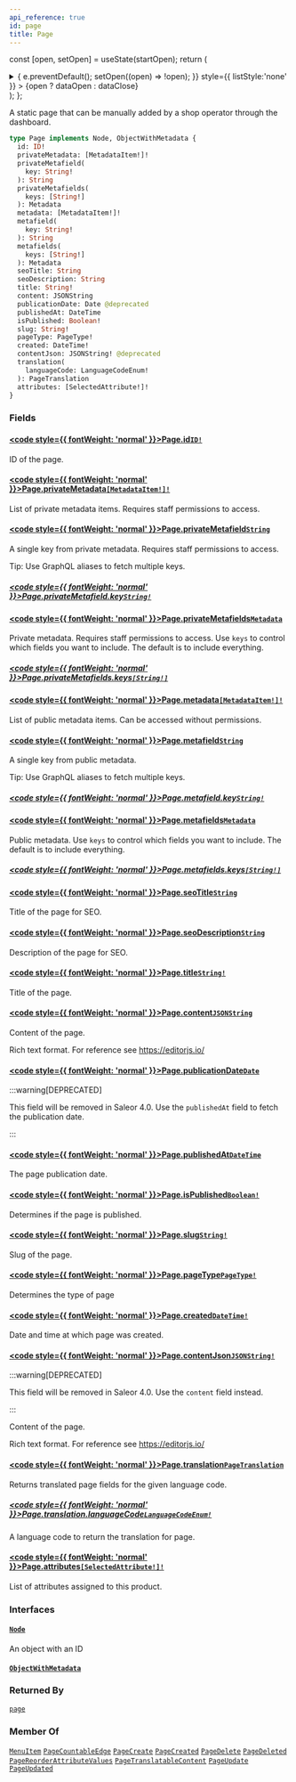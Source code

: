 ```yaml
---
api_reference: true
id: page
title: Page
---
```






const [open, setOpen] = useState(startOpen);
return (
<details {...(open ? { open: true } : {})} className="details" style={{ border:'none', boxShadow:'none', background:'var(--ifm-background-color)' }}>
<summary
onClick={(e) => {
e.preventDefault();
setOpen((open) => !open);
}}
style={{ listStyle:'none' }} >
{open ? dataOpen : dataClose}
</summary>
{open && children}
</details>
);
};

A static page that can be manually added by a shop operator through the dashboard.

```graphql
type Page implements Node, ObjectWithMetadata {
  id: ID!
  privateMetadata: [MetadataItem!]!
  privateMetafield(
    key: String!
  ): String
  privateMetafields(
    keys: [String!]
  ): Metadata
  metadata: [MetadataItem!]!
  metafield(
    key: String!
  ): String
  metafields(
    keys: [String!]
  ): Metadata
  seoTitle: String
  seoDescription: String
  title: String!
  content: JSONString
  publicationDate: Date @deprecated
  publishedAt: DateTime
  isPublished: Boolean!
  slug: String!
  pageType: PageType!
  created: DateTime!
  contentJson: JSONString! @deprecated
  translation(
    languageCode: LanguageCodeEnum!
  ): PageTranslation
  attributes: [SelectedAttribute!]!
}
```

### Fields

#### [<code style={{ fontWeight: 'normal' }}>Page.<b>id</b></code>](#)<Bullet />[`ID!`](../../../api-reference/miscellaneous/scalars/id.mdx) <Badge class="badge badge--secondary" text="non-null"/> <Badge class="badge badge--secondary" text="scalar"/> <Badge class="badge badge--secondary" text="miscellaneous"/>

ID of the page.

#### [<code style={{ fontWeight: 'normal' }}>Page.<b>privateMetadata</b></code>](#)<Bullet />[`[MetadataItem!]!`](../../../api-reference/miscellaneous/objects/metadata-item.mdx) <Badge class="badge badge--secondary" text="non-null"/> <Badge class="badge badge--secondary" text="object"/> <Badge class="badge badge--secondary" text="miscellaneous"/>

List of private metadata items. Requires staff permissions to access.

#### [<code style={{ fontWeight: 'normal' }}>Page.<b>privateMetafield</b></code>](#)<Bullet />[`String`](../../../api-reference/miscellaneous/scalars/string.mdx) <Badge class="badge badge--secondary" text="scalar"/> <Badge class="badge badge--secondary" text="miscellaneous"/>

A single key from private metadata. Requires staff permissions to access.

Tip: Use GraphQL aliases to fetch multiple keys.

##### [<code style={{ fontWeight: 'normal' }}>Page.privateMetafield.<b>key</b></code>](#)<Bullet />[`String!`](../../../api-reference/miscellaneous/scalars/string.mdx) <Badge class="badge badge--secondary" text="non-null"/> <Badge class="badge badge--secondary" text="scalar"/> <Badge class="badge badge--secondary" text="miscellaneous"/>

#### [<code style={{ fontWeight: 'normal' }}>Page.<b>privateMetafields</b></code>](#)<Bullet />[`Metadata`](../../../api-reference/miscellaneous/scalars/metadata.mdx) <Badge class="badge badge--secondary" text="scalar"/> <Badge class="badge badge--secondary" text="miscellaneous"/>

Private metadata. Requires staff permissions to access. Use `keys` to control which fields you want to include. The default is to include everything.

##### [<code style={{ fontWeight: 'normal' }}>Page.privateMetafields.<b>keys</b></code>](#)<Bullet />[`[String!]`](../../../api-reference/miscellaneous/scalars/string.mdx) <Badge class="badge badge--secondary" text="list"/> <Badge class="badge badge--secondary" text="scalar"/> <Badge class="badge badge--secondary" text="miscellaneous"/>

#### [<code style={{ fontWeight: 'normal' }}>Page.<b>metadata</b></code>](#)<Bullet />[`[MetadataItem!]!`](../../../api-reference/miscellaneous/objects/metadata-item.mdx) <Badge class="badge badge--secondary" text="non-null"/> <Badge class="badge badge--secondary" text="object"/> <Badge class="badge badge--secondary" text="miscellaneous"/>

List of public metadata items. Can be accessed without permissions.

#### [<code style={{ fontWeight: 'normal' }}>Page.<b>metafield</b></code>](#)<Bullet />[`String`](../../../api-reference/miscellaneous/scalars/string.mdx) <Badge class="badge badge--secondary" text="scalar"/> <Badge class="badge badge--secondary" text="miscellaneous"/>

A single key from public metadata.

Tip: Use GraphQL aliases to fetch multiple keys.

##### [<code style={{ fontWeight: 'normal' }}>Page.metafield.<b>key</b></code>](#)<Bullet />[`String!`](../../../api-reference/miscellaneous/scalars/string.mdx) <Badge class="badge badge--secondary" text="non-null"/> <Badge class="badge badge--secondary" text="scalar"/> <Badge class="badge badge--secondary" text="miscellaneous"/>

#### [<code style={{ fontWeight: 'normal' }}>Page.<b>metafields</b></code>](#)<Bullet />[`Metadata`](../../../api-reference/miscellaneous/scalars/metadata.mdx) <Badge class="badge badge--secondary" text="scalar"/> <Badge class="badge badge--secondary" text="miscellaneous"/>

Public metadata. Use `keys` to control which fields you want to include. The default is to include everything.

##### [<code style={{ fontWeight: 'normal' }}>Page.metafields.<b>keys</b></code>](#)<Bullet />[`[String!]`](../../../api-reference/miscellaneous/scalars/string.mdx) <Badge class="badge badge--secondary" text="list"/> <Badge class="badge badge--secondary" text="scalar"/> <Badge class="badge badge--secondary" text="miscellaneous"/>

#### [<code style={{ fontWeight: 'normal' }}>Page.<b>seoTitle</b></code>](#)<Bullet />[`String`](../../../api-reference/miscellaneous/scalars/string.mdx) <Badge class="badge badge--secondary" text="scalar"/> <Badge class="badge badge--secondary" text="miscellaneous"/>

Title of the page for SEO.

#### [<code style={{ fontWeight: 'normal' }}>Page.<b>seoDescription</b></code>](#)<Bullet />[`String`](../../../api-reference/miscellaneous/scalars/string.mdx) <Badge class="badge badge--secondary" text="scalar"/> <Badge class="badge badge--secondary" text="miscellaneous"/>

Description of the page for SEO.

#### [<code style={{ fontWeight: 'normal' }}>Page.<b>title</b></code>](#)<Bullet />[`String!`](../../../api-reference/miscellaneous/scalars/string.mdx) <Badge class="badge badge--secondary" text="non-null"/> <Badge class="badge badge--secondary" text="scalar"/> <Badge class="badge badge--secondary" text="miscellaneous"/>

Title of the page.

#### [<code style={{ fontWeight: 'normal' }}>Page.<b>content</b></code>](#)<Bullet />[`JSONString`](../../../api-reference/miscellaneous/scalars/jsonstring.mdx) <Badge class="badge badge--secondary" text="scalar"/> <Badge class="badge badge--secondary" text="miscellaneous"/>

Content of the page.

Rich text format. For reference see https://editorjs.io/

#### [<code style={{ fontWeight: 'normal' }}>Page.<b>publicationDate</b></code>](#)<Bullet />[`Date`](../../../api-reference/miscellaneous/scalars/date.mdx) <Badge class="badge badge--deprecated badge--secondary" text="deprecated"/> <Badge class="badge badge--secondary" text="scalar"/> <Badge class="badge badge--secondary" text="miscellaneous"/>

:::warning[DEPRECATED]

This field will be removed in Saleor 4.0. Use the `publishedAt` field to fetch the publication date.

:::

#### [<code style={{ fontWeight: 'normal' }}>Page.<b>publishedAt</b></code>](#)<Bullet />[`DateTime`](../../../api-reference/miscellaneous/scalars/date-time.mdx) <Badge class="badge badge--secondary" text="scalar"/> <Badge class="badge badge--secondary" text="miscellaneous"/>

The page publication date.

#### [<code style={{ fontWeight: 'normal' }}>Page.<b>isPublished</b></code>](#)<Bullet />[`Boolean!`](../../../api-reference/miscellaneous/scalars/boolean.mdx) <Badge class="badge badge--secondary" text="non-null"/> <Badge class="badge badge--secondary" text="scalar"/> <Badge class="badge badge--secondary" text="miscellaneous"/>

Determines if the page is published.

#### [<code style={{ fontWeight: 'normal' }}>Page.<b>slug</b></code>](#)<Bullet />[`String!`](../../../api-reference/miscellaneous/scalars/string.mdx) <Badge class="badge badge--secondary" text="non-null"/> <Badge class="badge badge--secondary" text="scalar"/> <Badge class="badge badge--secondary" text="miscellaneous"/>

Slug of the page.

#### [<code style={{ fontWeight: 'normal' }}>Page.<b>pageType</b></code>](#)<Bullet />[`PageType!`](../../../api-reference/pages/objects/page-type.mdx) <Badge class="badge badge--secondary" text="non-null"/> <Badge class="badge badge--secondary" text="object"/> <Badge class="badge badge--secondary" text="pages"/>

Determines the type of page

#### [<code style={{ fontWeight: 'normal' }}>Page.<b>created</b></code>](#)<Bullet />[`DateTime!`](../../../api-reference/miscellaneous/scalars/date-time.mdx) <Badge class="badge badge--secondary" text="non-null"/> <Badge class="badge badge--secondary" text="scalar"/> <Badge class="badge badge--secondary" text="miscellaneous"/>

Date and time at which page was created.

#### [<code style={{ fontWeight: 'normal' }}>Page.<b>contentJson</b></code>](#)<Bullet />[`JSONString!`](../../../api-reference/miscellaneous/scalars/jsonstring.mdx) <Badge class="badge badge--deprecated badge--secondary" text="deprecated"/> <Badge class="badge badge--secondary" text="non-null"/> <Badge class="badge badge--secondary" text="scalar"/> <Badge class="badge badge--secondary" text="miscellaneous"/>

:::warning[DEPRECATED]

This field will be removed in Saleor 4.0. Use the `content` field instead.

:::

Content of the page.

Rich text format. For reference see https://editorjs.io/

#### [<code style={{ fontWeight: 'normal' }}>Page.<b>translation</b></code>](#)<Bullet />[`PageTranslation`](../../../api-reference/pages/objects/page-translation.mdx) <Badge class="badge badge--secondary" text="object"/> <Badge class="badge badge--secondary" text="pages"/>

Returns translated page fields for the given language code.

##### [<code style={{ fontWeight: 'normal' }}>Page.translation.<b>languageCode</b></code>](#)<Bullet />[`LanguageCodeEnum!`](../../../api-reference/miscellaneous/enums/language-code-enum.mdx) <Badge class="badge badge--secondary" text="non-null"/> <Badge class="badge badge--secondary" text="enum"/> <Badge class="badge badge--secondary" text="miscellaneous"/>

A language code to return the translation for page.

#### [<code style={{ fontWeight: 'normal' }}>Page.<b>attributes</b></code>](#)<Bullet />[`[SelectedAttribute!]!`](../../../api-reference/attributes/objects/selected-attribute.mdx) <Badge class="badge badge--secondary" text="non-null"/> <Badge class="badge badge--secondary" text="object"/> <Badge class="badge badge--secondary" text="attributes"/>

List of attributes assigned to this product.

### Interfaces

#### [`Node`](../../../api-reference/miscellaneous/interfaces/node.mdx) <Badge class="badge badge--secondary" text="interface"/> <Badge class="badge badge--secondary" text="miscellaneous"/>

An object with an ID

#### [`ObjectWithMetadata`](../../../api-reference/miscellaneous/interfaces/object-with-metadata.mdx) <Badge class="badge badge--secondary" text="interface"/> <Badge class="badge badge--secondary" text="miscellaneous"/>

### Returned By

[`page`](../../../api-reference/pages/queries/page.mdx) <Badge class="badge badge--secondary" text="query"/>

### Member Of

[`MenuItem`](../../../api-reference/menu/objects/menu-item.mdx) <Badge class="badge badge--secondary" text="object"/><Bullet />[`PageCountableEdge`](../../../api-reference/pages/objects/page-countable-edge.mdx) <Badge class="badge badge--secondary" text="object"/><Bullet />[`PageCreate`](../../../api-reference/pages/objects/page-create.mdx) <Badge class="badge badge--secondary" text="object"/><Bullet />[`PageCreated`](../../../api-reference/pages/objects/page-created.mdx) <Badge class="badge badge--secondary" text="object"/><Bullet />[`PageDelete`](../../../api-reference/pages/objects/page-delete.mdx) <Badge class="badge badge--secondary" text="object"/><Bullet />[`PageDeleted`](../../../api-reference/pages/objects/page-deleted.mdx) <Badge class="badge badge--secondary" text="object"/><Bullet />[`PageReorderAttributeValues`](../../../api-reference/pages/objects/page-reorder-attribute-values.mdx) <Badge class="badge badge--secondary" text="object"/><Bullet />[`PageTranslatableContent`](../../../api-reference/pages/objects/page-translatable-content.mdx) <Badge class="badge badge--secondary" text="object"/><Bullet />[`PageUpdate`](../../../api-reference/pages/objects/page-update.mdx) <Badge class="badge badge--secondary" text="object"/><Bullet />[`PageUpdated`](../../../api-reference/pages/objects/page-updated.mdx) <Badge class="badge badge--secondary" text="object"/>
